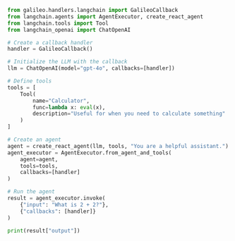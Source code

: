 ```python Python
from galileo.handlers.langchain import GalileoCallback
from langchain.agents import AgentExecutor, create_react_agent
from langchain.tools import Tool
from langchain_openai import ChatOpenAI

# Create a callback handler
handler = GalileoCallback()

# Initialize the LLM with the callback
llm = ChatOpenAI(model="gpt-4o", callbacks=[handler])

# Define tools
tools = [
    Tool(
        name="Calculator",
        func=lambda x: eval(x),
        description="Useful for when you need to calculate something"
    )
]

# Create an agent
agent = create_react_agent(llm, tools, "You are a helpful assistant.")
agent_executor = AgentExecutor.from_agent_and_tools(
    agent=agent,
    tools=tools,
    callbacks=[handler]
)

# Run the agent
result = agent_executor.invoke(
    {"input": "What is 2 + 2?"},
    {"callbacks": [handler]}
)

print(result["output"])
``` 